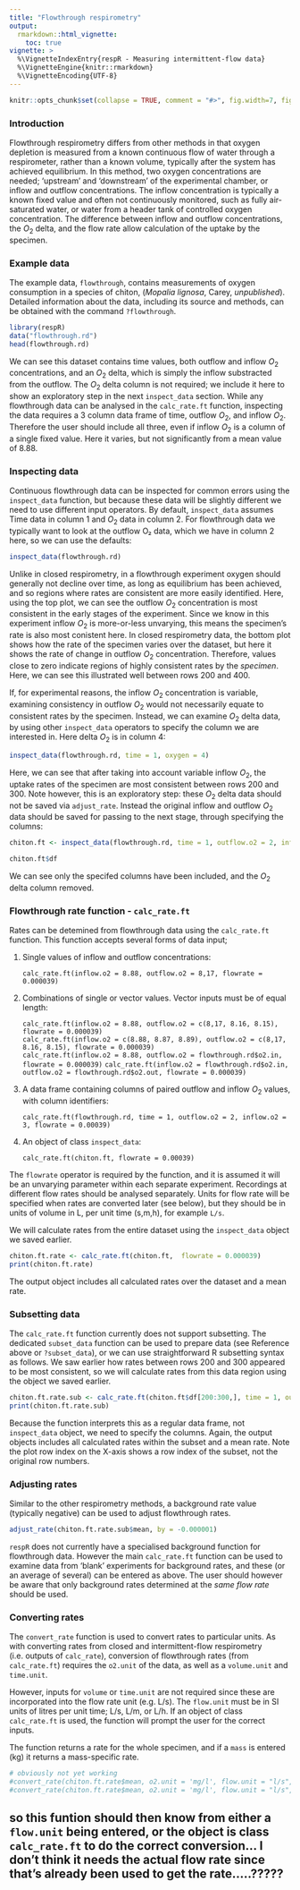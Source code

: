 ```yaml
---
title: "Flowthrough respirometry"
output: 
  rmarkdown::html_vignette:
    toc: true
vignette: >
  %\VignetteIndexEntry{respR - Measuring intermittent-flow data}
  %\VignetteEngine{knitr::rmarkdown}
  %\VignetteEncoding{UTF-8}
---
```


```r
knitr::opts_chunk$set(collapse = TRUE, comment = "#>", fig.width=7, fig.height=7)
```

### Introduction

Flowthrough respirometry differs from other methods in that oxygen depletion is measured from a known continuous flow of water through a respirometer, rather than a known volume, typically after the system has achieved equilibrium. In this method, two oxygen concentrations are needed; 'upstream' and 'downstream' of the experimental chamber, or inflow and outflow concentrations. The inflow concentration is typically a known fixed value and often not continuously monitored, such as fully air-saturated water, or water from a header tank of controlled oxygen concentration. The difference between inflow and outflow concentrations, the $O_2$ delta, and the flow rate allow calculation of the uptake by the specimen.

### Example data

The example data, `flowthrough`, contains measurements of oxygen consumption in a species of chiton, (*Mopalia lignosa*, Carey, *unpublished*).  Detailed information about the data, including its source and methods, can be obtained with the command `?flowthrough`. 

```r
library(respR)
data("flowthrough.rd")
head(flowthrough.rd)
```

We can see this dataset contains time values, both outflow and inflow $O_2$ concentrations, and an $O_2$ delta, which is simply the inflow substracted from the outflow. The $O_2$ delta column is not required; we include it here to show an exploratory step in the next `inspect_data` section. While any flowthrough data can be analysed in the `calc_rate.ft` function, inspecting the data requires a 3 column data frame of time, outflow $O_2$, and inflow $O_2$. Therefore the user should include all three, even if inflow $O_2$ is a column of a single fixed value. Here it varies, but not significantly from a mean value of 8.88. 

### Inspecting data
Continuous flowthrough data can be inspected for common errors using the `inspect_data` function, but because these data will be slightly different we need to use different input operators. By default, `inspect_data` assumes Time data in column 1 and $O_2$ data in column 2. For flowthrough data we typically want to look at the outflow O₂ data, which we have in column 2 here, so we can use the defaults:

```r
inspect_data(flowthrough.rd)
```

Unlike in  closed respirometry, in a flowthrough experiment oxygen should generally not decline over time, as long as equilibrium has been achieved, and so regions where rates are consistent are more easily identified. Here, using the top plot, we can see the outflow $O_2$ concentration is most consistent in the early stages of the experiment. Since we know in this experiment inflow $O_2$ is more-or-less unvarying, this means the specimen's rate is also most conistent here. In closed respirometry data, the bottom plot shows how the rate of the specimen varies over the dataset, but here it shows the rate of change in outflow $O_2$ concentration. Therefore, values close to zero indicate regions of highly consistent rates by the _specimen_. Here, we can see this illustrated well between rows 200 and 400.

If, for experimental reasons, the inflow $O_2$ concentration is variable, examining consistency in outflow $O_2$ would not necessarily equate to consistent rates by the specimen. Instead, we can examine $O_2$ delta data, by using other `inspect_data` operators to specify the column we are interested in. Here delta $O_2$ is in column 4:

```r
inspect_data(flowthrough.rd, time = 1, oxygen = 4)

```

Here, we can see that after taking into account variable inflow $O_2$, the uptake rates of the specimen are most consistent between rows 200 and 300. Note however, this is an exploratory step: these $O_2$ delta data should not be saved via `adjust_rate`. Instead the original inflow and outflow $O_2$ data should be saved for passing to the next stage, through specifying the columns:

```r
chiton.ft <- inspect_data(flowthrough.rd, time = 1, outflow.o2 = 2, inflow.o2 = 3)
```

```r
chiton.ft$df
```

We can see only the specifed columns have been included, and the $O_2$ delta column removed. 

### Flowthrough rate function - `calc_rate.ft`
Rates can be detemined from flowthrough data using the `calc_rate.ft` function. This function accepts several forms of data input; 

1. Single values of inflow and outflow concentrations:

    ```calc_rate.ft(inflow.o2 = 8.88, outflow.o2 = 8,17, flowrate = 0.000039)```

2. Combinations of single or vector values. Vector inputs must be of equal length:

    ```calc_rate.ft(inflow.o2 = 8.88, outflow.o2 = c(8,17, 8.16, 8.15), flowrate = 0.000039)```  
    ```calc_rate.ft(inflow.o2 = c(8.88, 8.87, 8.89), outflow.o2 = c(8,17, 8.16, 8.15), flowrate = 0.000039)```   
    ```calc_rate.ft(inflow.o2 = 8.88, outflow.o2 = flowthrough.rd$o2.in, flowrate = 0.000039)```
    ```calc_rate.ft(inflow.o2 = flowthrough.rd$o2.in, outflow.o2 = flowthrough.rd$o2.out, flowrate = 0.000039)```

4. A data frame containing columns of paired outflow and inflow $O_2$ values, with column identifiers:

    ```calc_rate.ft(flowthrough.rd, time = 1, outflow.o2 = 2, inflow.o2 = 3, flowrate = 0.00039)```

5. An object of class `inspect_data`:

    ```calc_rate.ft(chiton.ft, flowrate = 0.00039)```  
    

The `flowrate` operator is required by the function, and it is assumed it will be an unvarying parameter within each separate experiment. Recordings at different flow rates should be analysed separately. Units for flow rate will be specified when rates are converted later (see below), but they should be in units of volume in L, per unit time (s,m,h), for example `L/s`.

We will calculate rates from the entire dataset using the `inspect_data` object we saved earlier. 

```r
chiton.ft.rate <- calc_rate.ft(chiton.ft,  flowrate = 0.000039)
print(chiton.ft.rate)
```

The output object includes all calculated rates over the dataset and a mean rate. 



### Subsetting data

The `calc_rate.ft` function currently does not support subsetting. The dedicated `subset_data` function can be used to prepare data (see Reference above or `?subset_data`), or we can use straightforward R subsetting syntax as follows. We saw earlier how rates between rows 200 and 300 appeared to be most consistent, so we will calculate rates from this data region using the object we saved earlier. 

```r
chiton.ft.rate.sub <- calc_rate.ft(chiton.ft$df[200:300,], time = 1, outflow.o2 = 2, inflow.o2 = 3, flowrate = 0.000039)
print(chiton.ft.rate.sub)
```
Because the function interprets this as a regular data frame, not `inspect_data` object, we need to specify the columns. Again, the output objects includes all calculated rates within the subset and a mean rate. Note the plot row index on the X-axis shows a row index of the subset, not the original row numbers. 

### Adjusting rates

Similar to the other respirometry methods, a background rate value (typically negative) can be used to adjust flowthrough rates. 
``` r
adjust_rate(chiton.ft.rate.sub$mean, by = -0.000001)
```
`respR` does not currently have a specialised background function for flowthrough data. However the main `calc_rate.ft` function can be used to examine data from 'blank' experiments for background rates, and these (or an average of several) can be entered as above. The user should however be aware that only background rates determined at the *same flow rate* should be used.

### Converting rates

The `convert_rate` function is used to convert rates to particular units. As with converting rates from closed and intermittent-flow respirometry (i.e. outputs of `calc_rate`), conversion of flowthrough rates (from `calc_rate.ft`) requires the `o2.unit` of the data, as well as a `volume.unit` and `time.unit`. 

However, inputs for `volume` or `time.unit` are not required since these are incorporated into the flow rate unit (e.g. L/s). The `flow.unit` must be in SI units of litres per unit time; L/s, L/m, or L/h. If an object of class `calc_rate.ft` is used, the function will prompt the user for the correct inputs. 

The function returns a rate for the whole specimen, and if a `mass` is entered (kg) it returns a mass-specific rate. 

```r
# obviously not yet working
#convert_rate(chiton.ft.rate$mean, o2.unit = 'mg/l', flow.unit = "l/s", output.unit = "mg/h")
#convert_rate(chiton.ft.rate$mean, o2.unit = 'mg/l', flow.unit = "l/s", mass = 0.000070, output.unit = "mg/h/g")
```

## so this funtion should then know from either a `flow.unit` being entered, or the object is class `calc_rate.ft` to do the correct conversion... I don't think it needs the actual flow rate since that's already been used to get the rate.....?????